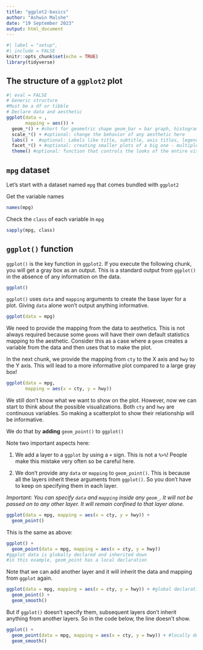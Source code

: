 ---
title: "ggplot2-basics"
author: "Ashwin Malshe"
date: "19 September 2023"
output: html_document
---

```{r}
#| label = "setup",
#| include = FALSE
knitr::opts_chunk$set(echo = TRUE)
library(tidyverse)
```


## The structure of a `ggplot2` plot

```{r}
#| eval = FALSE
# Generic structure
#Must be a df or tibble 
# Declare data and aesthetic
ggplot(data = ,
       mapping = aes()) +
  geom_*() + #short for geometric shape geom_bar = bar graph, histogram, box plot, etc
  scale_*() + #optional: change the behavior of any aesthetic here
  labs() +  #optional: Labels like title, subtitle, axis titles, legend, captions
  facet_*() + #optional: creating smaller plots of a big one - multiple plots
  theme() #optional: function that controls the looks of the entire visualization - font, color, etc

```


## `mpg` dataset

Let's start with a dataset named `mpg` that comes bundled with `ggplot2`

Get the variable names

```{r}
names(mpg)
```

Check the `class` of each variable in `mpg`

```{r}
sapply(mpg, class)
```


## `ggplot()` function


`ggplot()` is the key function in `ggplot2`. If you execute the following chunk, you will get a gray box as an output. This is a standard output from `ggplot()` in the absence of any information on the data.

```{r}
ggplot()
```


`ggplot()` uses `data` and `mapping` arguments to create the base layer for a plot. Giving `data` alone won't output anything informative.


```{r}
ggplot(data = mpg)
```

We need to provide the mapping from the data to aesthetics. This is not always required because some `geoms` will have their own default statistics mapping to the aesthetic. Consider this as a case where a `geom` creates a variable from the data and then uses that to make the plot.

In the next chunk, we provide the mapping from `cty` to the X axis and `hwy` to the Y axis. This will lead to a more informative plot compared to a large gray box!


```{r}
ggplot(data = mpg,
       mapping = aes(x = cty, y = hwy))
```


We still don't know what we want to show on the plot. However, now we can start to think about the possible visualizations. Both `cty` and `hwy` are continuous variables. So making a scatterplot to show their relationship will be informative.

We do that by **adding** `geom_point()` to `ggplot()`

Note two important aspects here:

1. We add a layer to a `ggplot` by using a `+` sign. This is not a ` %>% `! People make this mistake very often so be careful here.

2. We don't provide any `data` or `mapping` to `geom_point()`. This is because all the layers inherit these arguments from `ggplot()`. So you don't have to keep on specifying them in each layer.

*Important: You can specify `data ` and `mapping` inside any `geom_`. It will not be passed on to any other layer. It will remain confined to that layer alone.*


```{r}
ggplot(data = mpg, mapping = aes(x = cty, y = hwy)) +
  geom_point()
```

This is the same as above:

```{r}
ggplot() +
  geom_point(data = mpg, mapping = aes(x = cty, y = hwy))
#ggplot data is globally declared and inherited down
#in this example, geom_point has a local declaration
```


Note that we can add another layer and it will inherit the data and mapping from `ggplot` again.

```{r}
ggplot(data = mpg, mapping = aes(x = cty, y = hwy)) + #global declaration from ggplot
  geom_point() +
  geom_smooth()
```

But if `ggplot()` doesn't specify them, subsequent layers don't inherit anything from another layers. So in the code below, the line doesn't show.

```{r}
ggplot() +
  geom_point(data = mpg, mapping = aes(x = cty, y = hwy)) + #locally declared aes
  geom_smooth()
```

